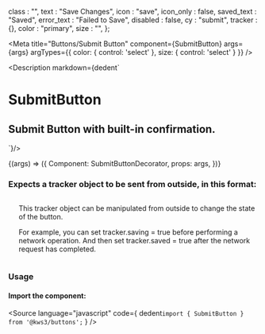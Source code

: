 
  class : "",
  text : "Save Changes",
  icon : "save",
  icon_only : false,
  saved_text : "Saved",
  error_text : "Failed to Save",
  disabled : false,
  cy : "submit",
  tracker : {},
  color : "primary",
  size : "",
};

<Meta
  title="Buttons/Submit Button"
  component={SubmitButton}
  args={args}
  argTypes={{
    color: {
      control: 'select'
    },
    size: {
      control: 'select'
    }
  }}
/>

<Description markdown={dedent`
# SubmitButton
## Submit Button with built-in confirmation.
`}/>

<Canvas>
  <Story
  name="Submit Button"
  args={args}
  >
  {(args) => ({
    Component: SubmitButtonDecorator,
    props: args,
  })}
  </Story>
</Canvas>

<ArgsTable story="Submit Button" />

### Expects a tracker object to be sent from outside, in this format:
<div class="columns">
  <div class="column">
<Source
  language="javascript"
  code={
    dedent`
      {
        saving: false,
        saved: false,
        error: false
      }
    `
  }
/>
  </div>
  <div class="column">
    <p>This tracker object can be manipulated from outside to change the state of the button.</p>
    <p>For example, you can set tracker.saving = true before performing a network operation. And then set tracker.saved = true after the network request has completed.</p>
</div>

</div>

### Usage
#### Import the component:
<Source
  language="javascript"
  code={
    dedent`import { SubmitButton } from '@kws3/buttons';`
  }
/>
